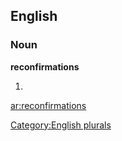 
==English==

===Noun===
'''reconfirmations'''

# {{plural of|[[reconfirmation]]}}

[[Category:English plurals]]

[[ar:reconfirmations]]